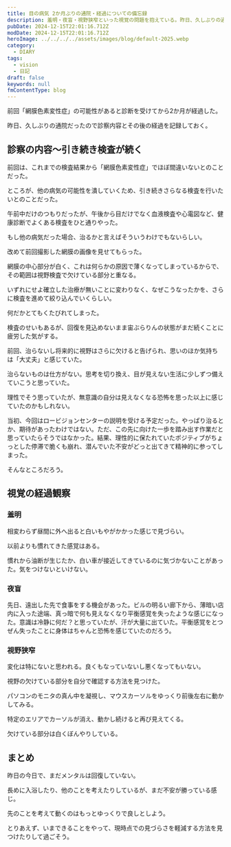 ```yaml
---
title: 目の病気 2か月ぶりの通院・経過についての備忘録
description: 羞明・夜盲・視野狭窄といった視覚の問題を抱えている。昨日、久しぶりの通院だったので診察内容とその後の経過を記録しておく。今後も検査が続き、診断が確定するのはまだ先になりそうだ。現時点で感じている不安や、目の経過観察を記録しておく。
pubDate: 2024-12-15T22:01:16.712Z
modDate: 2024-12-15T22:01:16.712Z
heroImage: ../../../../assets/images/blog/default-2025.webp
category:
  - DIARY
tags:
  - vision
  - 日記
draft: false
keywords: null
fmContentType: blog
---
```



前回「網膜色素変性症」の可能性があると診断を受けてから2か月が経過した。

<BlogCard
    title="網膜色素変性症と向き合う"
    description="数年前からモノが見えづらくなった。加齢によるものとあきらめていたが、2年ほど前からいよいよ生活に支障を感じ、近所の眼科へ通い始めた。処方された目薬を点眼し、眼鏡をかける生活となった。だがあまり効果は無く、悪化の一途をたどる日々だった。今年に入り、大きな病院で検査を受けるようにすすめられた。"
    url='https://www.neputa-note.net/2024/10/pigmentary-degeneration-of-the-retina/'
    domain='www.neputa-note.net' />

昨日、久しぶりの通院だったので診察内容とその後の経過を記録しておく。

## 診察の内容～引き続き検査が続く

前回は、これまでの検査結果から「網膜色素変性症」でほぼ間違いないとのことだった。

ところが、他の病気の可能性を潰していくため、引き続きさらなる検査を行いたいとのことだった。

午前中だけのつもりだったが、午後から目だけでなく血液検査や心電図など、健康診断でよくある検査をひと通りやった。

もし他の病気だった場合、治るかと言えばそういうわけでもないらしい。

改めて前回撮影した網膜の画像を見せてもらった。

網膜の中心部分が白く、これは何らかの原因で薄くなってしまっているからで、その範囲は視野検査で欠けている部分と重なる。

いずれにせよ確立した治療が無いことに変わりなく、なぜこうなったかを、さらに検査を進めて絞り込んでいくらしい。

何だかとてもくたびれてしまった。

検査のせいもあるが、回復を見込めないまま宙ぶらりんの状態がまだ続くことに疲労した気がする。

前回、治らないし将来的に視野はさらに欠けると告げられ、思いのほか気持ちは「大丈夫」と感じていた。

治らないものは仕方がない。思考を切り換え、目が見えない生活に少しずつ備えていこうと思っていた。

理性でそう思っていたが、無意識の自分は見えなくなる恐怖を思った以上に感じていたのかもしれない。

当初、今回はロービジョンセンターの説明を受ける予定だった。やっぱり治るとか、期待があったわけではない。ただ、この先に向けた一歩を踏み出す作業だと思っていたらそうではなかった。結果、理性的に保たれていたポジティブがちょっとした停滞で脆くも崩れ、潜んでいた不安がどっと出てきて精神的に参ってしまった。

そんなところだろう。

## 視覚の経過観察

### 羞明

相変わらず昼間に外へ出ると白いもやがかかった感じで見づらい。

以前よりも慣れてきた感覚はある。

慣れから油断が生じたか、白い車が接近してきているのに気づかないことがあった。気をつけないといけない。

### 夜盲

先日、遠出した先で食事をする機会があった。ビルの明るい廊下から、薄暗い店内に入った途端、真っ暗で何も見えなくなり平衡感覚を失ったような感じになった。意識は冷静に何だ？と思っていたが、汗が大量に出ていた。平衡感覚をとつぜん失ったことに身体はちゃんと恐怖を感じていたのだろう。

### 視野狭窄

変化は特にないと思われる。良くもなっていないし悪くなってもいない。

視野の欠けている部分を自分で確認する方法を見つけた。

パソコンのモニタの真ん中を凝視し、マウスカーソルをゆっくり前後左右に動かしてみる。

特定のエリアでカーソルが消え、動かし続けると再び見えてくる。

欠けている部分は白くぼんやりしている。

## まとめ

昨日の今日で、まだメンタルは回復していない。

長めに入浴したり、他のことを考えたりしているが、まだ不安が勝っている感じ。

先のことを考えて動くのはもっとゆっくりで良しとしよう。

とりあえず、いまできることをやって、現時点での見づらさを軽減する方法を見つけたりして過ごそう。